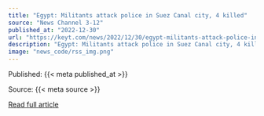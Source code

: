 ```yaml
---
title: "Egypt: Militants attack police in Suez Canal city, 4 killed"
source: "News Channel 3-12"
published_at: "2022-12-30"
url: "https://keyt.com/news/2022/12/30/egypt-militants-attack-police-in-suez-canal-city-4-killed/"
description: "Egypt: Militants attack police in Suez Canal city, 4 killedThe post Egypt: Militants attack police in Suez Canal city, 4 killed appeared first on News Channel 3-12."
image: "news_code/rss_img.png"
---
```



  Published: {{< meta published_at >}}
  

  Source: {{< meta source >}}
  

  [Read full article]({{< meta url >}})
  

